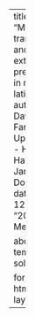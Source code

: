 ---
title: "Moisture transport and extreme precipitation in mid-latitudes"
author:
  - David J Farnham
  - Upmanu Lall
  - Hyun-Han Kwon
  - James Doss-Gollin
date: 2015-12
details: "2015 Fall Meeting"

about:
  template: solana

format:
  html:
    page-layout: full
---